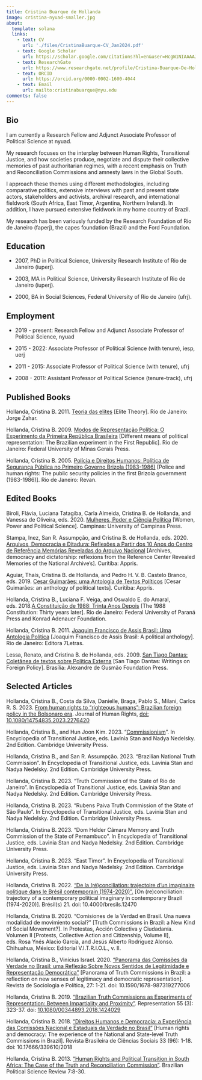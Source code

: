 ```yaml
---
title: Cristina Buarque de Hollanda
image: cristina-nyuad-smaller.jpg
about:
  template: solana
  links:
    - text: CV
      url: './files/CristinaBuarque-CV_Jan2024.pdf'
    - text: Google Scholar
      url: https://scholar.google.com/citations?hl=en&user=HcgW1NIAAAAJ
    - text: ResearchGate
      url: https://www.researchgate.net/profile/Cristina-Buarque-De-Hollanda-2
    - text: ORCID
      url: https://orcid.org/0000-0002-1600-4044
    - text: Email
      url: mailto:cristinabuarque@nyu.edu
comments: false
---
```

 
## Bio

I am currently a Research Fellow and Adjunct Associate Professor of Political Science at <span class="sc">nyuad</span>.

My research focuses on the interplay between Human Rights, Transitional Justice, and how societies produce, negotiate and dispute their collective memories of past authoritarian regimes, with a recent emphasis on Truth and Reconciliation Commissions and amnesty laws in the Global South.

I approach these themes using different methodologies, including comparative politics, extensive interviews with past and present state actors, stakeholders and activists, archival research, and international fieldwork (South Africa, East Timor, Argentina, Northern Ireland). In addition, I have pursued extensive fieldwork in my home country of Brazil.

My research has been variously funded by the Research Foundation of Rio de Janeiro (<span class="sc">faperj</span>), the <span class="sc">capes</span> foundation (Brazil) and the Ford Foundation.

## Education

* 2007, PhD in Political Science, University Research Institute of Rio de Janeiro (<span class="sc">iuperj</span>).

* 2003, MA in Political Science, University Research Institute of Rio de Janeiro (<span class="sc">iuperj</span>).

* 2000, BA in Social Sciences, Federal University of Rio de Janeiro (<span class="sc">ufrj</span>). 

## Employment

* 2019 - present: Research Fellow and Adjunct Associate Professor of Political Science, <span class="sc">nyuad</span>

* 2015 - 2022: Associate Professor of Political Science (with tenure), <span class="sc">iesp, uerj</span>

* 2011 - 2015: Associate Professor of Political Science (with tenure), <span class="sc">ufrj</span>

* 2008 - 2011: Assistant Professor of Political Science (tenure-track), <span class="sc">ufrj</span>

## Published Books

Hollanda, Cristina B. 2011. [Teoria das elites](https://www.companhiadasletras.com.br/livro/9788537804896/teoria-das-elites]) [Elite Theory]. Rio de Janeiro: Jorge Zahar.

Hollanda, Cristina B. 2009. [Modos de Representação Política: O Experimento da Primeira República Brasileira](https://www.editoraufmg.com.br/#/pages/obra/362) [Different means of political representation: The Brazilian experiment in the First Republic]. Rio de Janeiro: Federal University of Minas Gerais Press.

Hollanda, Cristina B. 2005. [Polícia e Direitos Humanos: Política de Segurança Pública no Primeiro Governo Brizola (1983-1986)](https://www.revan.com.br/produto/policia-e-direitos-humanos-311) [Police and human rights: The public security policies in the first Brizola government (1983-1986)]. Rio de Janeiro: Revan.

## Edited Books

Biroli, Flávia, Luciana Tatagiba, Carla Almeida, Cristina B. de Hollanda, and Vanessa de Oliveira, eds. 2020. [Mulheres, Poder e Ciência Política](https://www.editoraunicamp.com.br/Categoria/mulheres-poder-e-ciencia-politica-debates-e-trajetorias-518/p) [Women, Power and Political Science]. Campinas: University of Campinas Press.

Stampa, Inez, San R. Assumpção, and Cristina B. de Hollanda, eds. 2020. [Arquivos, Democracia e Ditadura: Reflexões a Partir dos 10 Anos do Centro de Referência Memórias Reveladas do Arquivo Nacional](./files/ArquivosDemocraciaDitadura_CentroDeReferencia_Memorias_Reveladas_ArquivoNacional.pdf) [Archives, democracy and dictatorship: reflexions from the Reference Center Revealed Memories of the National Archive’s]. Curitiba: Appris.

Aguiar, Thaís, Cristina B. de Hollanda, and Pedro H. V. B. Castelo Branco, eds. 2019. [Cesar Guimarães: uma Antologia de Textos Políticos](./files/Antologia_CesarGuimaraes.pdf) [Cesar Guimarães: an anthology of political texts]. Curitiba: Appris.

Hollanda, Cristina B., Luciana F. Veiga, and Oswaldo E. do Amaral, eds. 2018.[A Constituição de 1988: Trinta Anos Depois](./files/Constituicaode1988_30AnosDepois.pdf) [The 1988 Constitution: Thirty years later]. Rio de Janeiro: Federal University of Paraná Press and Konrad Adenauer Foundation.

Hollanda, Cristina B. 2011. [Joaquim Francisco de Assis Brasil: Uma Antologia Política](https://www.amazon.com.br/Joaquim-Francisco-Brasil-Antologia-Pol%C3%ADtica/dp/8575778889) [Joaquim Francisco de Assis Brasil: A political anthology]. Rio de Janeiro: Editora 7Letras.

Lessa, Renato, and Cristina B. de Hollanda, eds. 2009. [San Tiago Dantas: Coletânea de textos sobre Política Externa](https://funag.gov.br/loja-nova/produto/1-15-san_tiago_dantas_coletanea_de_textos_sobre_politica_externa) [San Tiago Dantas: Writings on Foreign Policy]. Brasília: Alexandre de Gusmão Foundation Press.

## Selected Articles

Hollanda, Cristina B., Costa da Silva, Danielle, Braga, Pablo S., Milani, Carlos R. S. 2023. [From human rights to “righteous humans”: Brazilian foreign policy in the Bolsonaro era](./files/Hollanda2023_JournalOfHumanRights.pdf). Journal of Human Rights, [doi: 10.1080/14754835.2023.2276420](https://doi.org/10.1080/14754835.2023.2276420)

Hollanda, Cristina B., and Hun Joon Kim. 2023. “[Commissionism](./files/BuarqueDeHollanda_C_Kim_HJ_2023_TJE_Commissionism.pdf)”. In Encyclopedia of Transitional Justice, eds. Lavinia Stan and Nadya Nedelsky. 2nd Edition. Cambridge University Press.

Hollanda, Cristina B., and San R. Assumpção. 2023. “Brazilian National Truth Commission”. In Encyclopedia of Transitional Justice, eds. Lavinia Stan and Nadya Nedelsky. 2nd Edition. Cambridge University Press.

Hollanda, Cristina B. 2023. “Truth Commission of the State of Rio de Janeiro”. In Encyclopedia of Transitional Justice, eds. Lavinia Stan and Nadya Nedelsky. 2nd Edition. Cambridge University Press.

Hollanda, Cristina B. 2023. “Rubens Paiva Truth Commission of the State of São Paulo”. In Encyclopedia of Transitional Justice, eds. Lavinia Stan and Nadya Nedelsky. 2nd Edition. Cambridge University Press.

Hollanda, Cristina B. 2023. “Dom Helder Câmara Memory and Truth Commission of the State of Pernambuco”. In Encyclopedia of Transitional Justice, eds. Lavinia Stan and Nadya Nedelsky. 2nd Edition. Cambridge University Press.

Hollanda, Cristina B. 2023. “East Timor”. In Encyclopedia of Transitional Justice, eds. Lavinia Stan and Nadya Nedelsky. 2nd Edition. Cambridge University Press.

Hollanda, Cristina B. 2022. [“De la (ré)conciliation: trajectoire d’un imaginaire politique dans le Brésil contemporain (1974-2020)”.](http://journals.openedition.org/bresils/12470) [On (re)conciliation: trajectory of a contemporary political imaginary in contemporary Brazil (1974-2020)]. Brésil(s) 21. doi: 10.4000/bresils.12470

Hollanda, Cristina B. 2020. “Comisiones de la Verdad en Brasil. Una nueva modalidad de movimiento social?” [Truth Commissions in Brazil: a New Kind of Social Movement?]. In Protestas, Acción Colectiva y Ciudadanía. Volumen II [Protests, Collective Action and Citizenship, Volume II], eds. Rosa Ynés Alacio García, and Jesús Alberto Rodriguez Alonso. Chihuahua, México: Editorial V.I.T.R.I.O.L., v. II.

Hollanda, Cristina B., Vinícius Israel. 2020. [ “Panorama das Comissões da Verdade no Brasil: uma Reflexão Sobre Novos Sentidos de Legitimidade e Representação Democrática”](https://www.scielo.br/j/rsocp/a/zJsRMGTHCLyvTghpc7VcL8k/?lang=pt) [Panorama of Truth Commissions in Brazil: a reflection on new senses of legitimacy and democratic representation]. Revista de Sociologia e Política, 27: 1-21. doi: 10.1590/1678-987319277006

Hollanda, Cristina B. 2019. [“Brazilian Truth Commissions as Experiments of Representation: Between Impartiality and Proximity”](./files/Hollanda_2018_Representation.pdf). Representation 55 (3): 323-37. doi: [10.1080/00344893.2018.1424029](https://doi.org/10.1080/00344893.2018.1424029)

Hollanda, Cristina B. 2018. [“Direitos Humanos e Democracia: a Experiência das Comissões Nacional e Estaduais da Verdade no Brasil”](https://www.scielo.br/j/rbcsoc/a/8PRcJPCwcY9VRRXbxMSkTzy/?format=pdf&lang=pt) [Human rights and democracy: The experience of the National and State-level Truth Commissions in Brazil]. Revista Brasileira de Ciências Sociais 33 (96): 1-18. doi: 10.17666/339610/2018

Hollanda, Cristina B. 2013. [“Human Rights and Political Transition in South Africa: The Case of the Truth and Reconciliation Commission”](https://www.scielo.br/j/bpsr/a/cG8cGmyWD69ZDP357vFnjht/?lang=en&format=pdf). Brazilian Political Science Review 7∶8-30.
